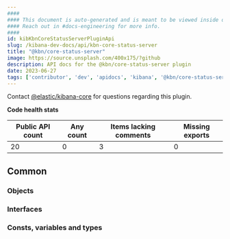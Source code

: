 ```yaml
---
####
#### This document is auto-generated and is meant to be viewed inside our experimental, new docs system.
#### Reach out in #docs-engineering for more info.
####
id: kibKbnCoreStatusServerPluginApi
slug: /kibana-dev-docs/api/kbn-core-status-server
title: "@kbn/core-status-server"
image: https://source.unsplash.com/400x175/?github
description: API docs for the @kbn/core-status-server plugin
date: 2023-06-27
tags: ['contributor', 'dev', 'apidocs', 'kibana', '@kbn/core-status-server']
---
```




Contact [@elastic/kibana-core](https://github.com/orgs/elastic/teams/kibana-core) for questions regarding this plugin.

**Code health stats**

| Public API count  | Any count | Items lacking comments | Missing exports |
|-------------------|-----------|------------------------|-----------------|
| 20 | 0 | 3 | 0 |

## Common

### Objects
<DocDefinitionList data={kbnCoreStatusServerObj.common.objects}/>

### Interfaces
<DocDefinitionList data={kbnCoreStatusServerObj.common.interfaces}/>

### Consts, variables and types
<DocDefinitionList data={kbnCoreStatusServerObj.common.misc}/>

